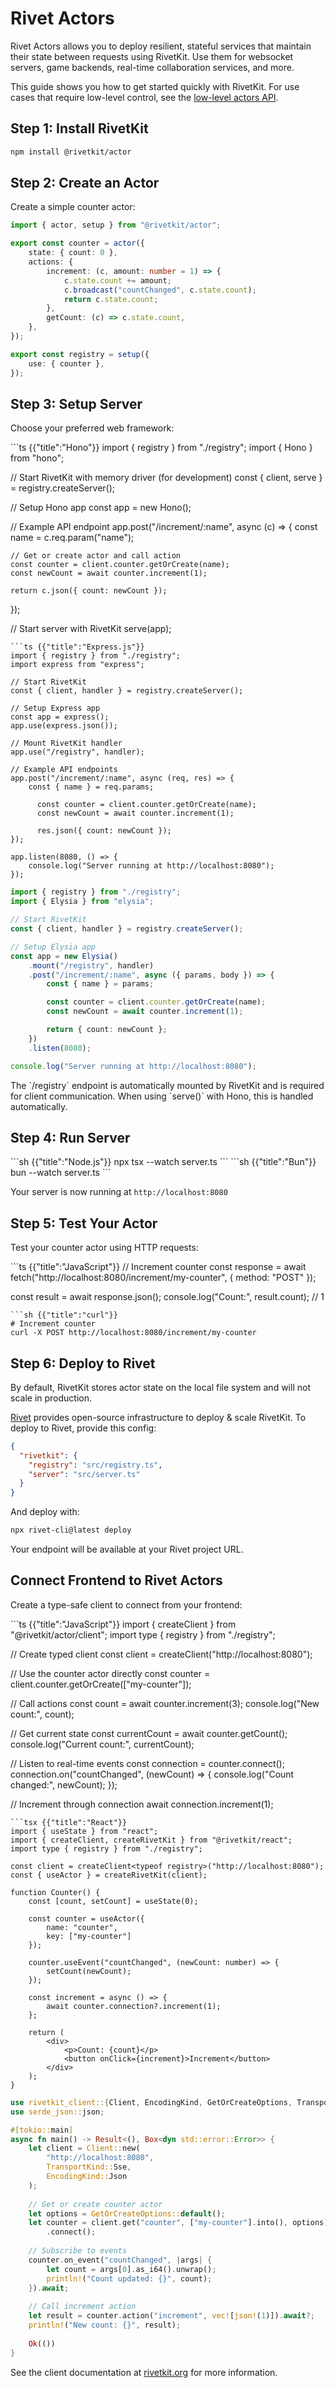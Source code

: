 # Rivet Actors

Rivet Actors allows you to deploy resilient, stateful services that maintain their state between requests using RivetKit. Use them for websocket servers, game backends, real-time collaboration services, and more.

This guide shows you how to get started quickly with RivetKit. For use cases that require low-level control, see the [low-level actors API](/docs/actors-low-level).

## Step 1: Install RivetKit

```sh
npm install @rivetkit/actor
```

## Step 2: Create an Actor

Create a simple counter actor:

```ts registry.ts
import { actor, setup } from "@rivetkit/actor";

export const counter = actor({
	state: { count: 0 },
	actions: {
		increment: (c, amount: number = 1) => {
			c.state.count += amount;
			c.broadcast("countChanged", c.state.count);
			return c.state.count;
		},
		getCount: (c) => c.state.count,
	},
});

export const registry = setup({
	use: { counter },
});
```

## Step 3: Setup Server

Choose your preferred web framework:

<CodeGroup>
```ts {{"title":"Hono"}}
import { registry } from "./registry";
import { Hono } from "hono";

// Start RivetKit with memory driver (for development)
const { client, serve } = registry.createServer();

// Setup Hono app
const app = new Hono();

// Example API endpoint
app.post("/increment/:name", async (c) => {
	const name = c.req.param("name");

	// Get or create actor and call action
	const counter = client.counter.getOrCreate(name);
	const newCount = await counter.increment(1);

	return c.json({ count: newCount });
});

// Start server with RivetKit
serve(app);
```
```ts {{"title":"Express.js"}}
import { registry } from "./registry";
import express from "express";

// Start RivetKit
const { client, handler } = registry.createServer();

// Setup Express app
const app = express();
app.use(express.json());

// Mount RivetKit handler
app.use("/registry", handler);

// Example API endpoints
app.post("/increment/:name", async (req, res) => {
	const { name } = req.params;

      const counter = client.counter.getOrCreate(name);
      const newCount = await counter.increment(1);
      
      res.json({ count: newCount });
});

app.listen(8080, () => {
	console.log("Server running at http://localhost:8080");
});
```
```ts {{"title":"Elysia"}}
import { registry } from "./registry";
import { Elysia } from "elysia";

// Start RivetKit
const { client, handler } = registry.createServer();

// Setup Elysia app
const app = new Elysia()
	.mount("/registry", handler)
	.post("/increment/:name", async ({ params, body }) => {
		const { name } = params;

		const counter = client.counter.getOrCreate(name);
		const newCount = await counter.increment(1);

		return { count: newCount };
	})
	.listen(8080);

console.log("Server running at http://localhost:8080");
```
</CodeGroup>

<Note>
The `/registry` endpoint is automatically mounted by RivetKit and is required for client communication. When using `serve()` with Hono, this is handled automatically.
</Note>

## Step 4: Run Server

<CodeGroup>
```sh {{"title":"Node.js"}}
npx tsx --watch server.ts
```
```sh {{"title":"Bun"}}
bun --watch server.ts
```
</CodeGroup>

Your server is now running at `http://localhost:8080`

## Step 5: Test Your Actor

Test your counter actor using HTTP requests:

<CodeGroup>
```ts {{"title":"JavaScript"}}
// Increment counter
const response = await fetch("http://localhost:8080/increment/my-counter", {
	method: "POST"
});

const result = await response.json();
console.log("Count:", result.count); // 1
```
```sh {{"title":"curl"}}
# Increment counter
curl -X POST http://localhost:8080/increment/my-counter
```
</CodeGroup>

## Step 6: Deploy to Rivet

By default, RivetKit stores actor state on the local file system and will not scale in production.

[Rivet](https://rivet.gg) provides open-source infrastructure to deploy & scale RivetKit. To deploy to Rivet, provide this config:

```json rivet.json
{
  "rivetkit": {
    "registry": "src/registry.ts",
    "server": "src/server.ts"
  }
}
```

And deploy with:

```sh
npx rivet-cli@latest deploy
```

Your endpoint will be available at your Rivet project URL.

## Connect Frontend to Rivet Actors

Create a type-safe client to connect from your frontend:

<CodeGroup>
```ts {{"title":"JavaScript"}}
import { createClient } from "@rivetkit/actor/client";
import type { registry } from "./registry";

// Create typed client
const client = createClient<typeof registry>("http://localhost:8080");

// Use the counter actor directly
const counter = client.counter.getOrCreate(["my-counter"]);

// Call actions
const count = await counter.increment(3);
console.log("New count:", count);

// Get current state
const currentCount = await counter.getCount();
console.log("Current count:", currentCount);

// Listen to real-time events
const connection = counter.connect();
connection.on("countChanged", (newCount) => {
	console.log("Count changed:", newCount);
});

// Increment through connection
await connection.increment(1);
```
```tsx {{"title":"React"}}
import { useState } from "react";
import { createClient, createRivetKit } from "@rivetkit/react";
import type { registry } from "./registry";

const client = createClient<typeof registry>("http://localhost:8080");
const { useActor } = createRivetKit(client);

function Counter() {
	const [count, setCount] = useState(0);
	
	const counter = useActor({
		name: "counter",
		key: ["my-counter"]
	});

	counter.useEvent("countChanged", (newCount: number) => {
		setCount(newCount);
	});

	const increment = async () => {
		await counter.connection?.increment(1);
	};

	return (
		<div>
			<p>Count: {count}</p>
			<button onClick={increment}>Increment</button>
		</div>
	);
}
```
```rust {{"title":"Rust"}}
use rivetkit_client::{Client, EncodingKind, GetOrCreateOptions, TransportKind};
use serde_json::json;

#[tokio::main]
async fn main() -> Result<(), Box<dyn std::error::Error>> {
    let client = Client::new(
        "http://localhost:8080",
        TransportKind::Sse,
        EncodingKind::Json
    );
    
    // Get or create counter actor
    let options = GetOrCreateOptions::default();
    let counter = client.get("counter", ["my-counter"].into(), options)?
        .connect();
    
    // Subscribe to events
    counter.on_event("countChanged", |args| {
        let count = args[0].as_i64().unwrap();
        println!("Count updated: {}", count);
    }).await;
    
    // Call increment action
    let result = counter.action("increment", vec![json!(1)]).await?;
    println!("New count: {}", result);
    
    Ok(())
}
```
</CodeGroup>

See the client documentation at [rivetkit.org](https://rivetkit.org) for more information.
